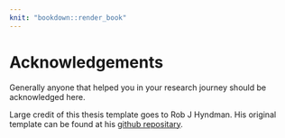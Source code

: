 ```yaml
---
knit: "bookdown::render_book"
---
```


# Acknowledgements {-}

Generally anyone that helped you in your research journey should be acknowledged here.

Large credit of this thesis template goes to Rob J Hyndman. His original template can be found at his [github repositary](https://github.com/robjhyndman/MonashThesis).

